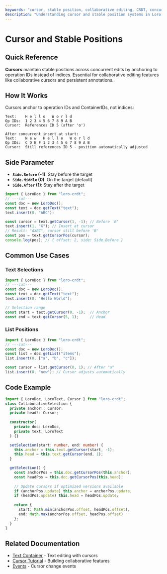 ```yaml
---
keywords: "cursor, stable position, collaborative editing, CRDT, concurrent edits, selection, annotation, caret"
description: "Understanding cursor and stable position systems in Loro for maintaining accurate positions across concurrent edits"
---
```


# Cursor and Stable Positions

## Quick Reference

**Cursors** maintain stable positions across concurrent edits by anchoring to operation IDs instead of indices. Essential for collaborative editing features like collaborative cursors and persistent annotations.

## How It Works

Cursors anchor to operation IDs and ContainerIDs, not indices:

```
Text:    H e l l o   W o r l d
Op IDs:  1 2 3 4 5 6 7 8 9 A B
Cursor:  References ID 5 (after 'o')

After concurrent insert at start:
Text:    N e w   H e l l o   W o r l d  
Op IDs:  C D E F 1 2 3 4 5 6 7 8 9 A B
Cursor:  Still references ID 5 - position automatically adjusted
```

## Side Parameter

- **`Side.Before` (-1)**: Stay before the target
- **`Side.Middle` (0)**: On the target (default)
- **`Side.After` (1)**: Stay after the target

```ts twoslash
import { LoroDoc } from "loro-crdt";
// ---cut---
const doc = new LoroDoc();
const text = doc.getText("text");
text.insert(0, "ABC");

const cursor = text.getCursor(1, -1); // Before 'B'
text.insert(1, "X"); // Insert at cursor
// Result: "AXBC", cursor still before 'B'
const pos = text.getCursorPos(cursor);
console.log(pos); // { offset: 2, side: Side.Before }
```

## Common Use Cases

### Text Selections
```ts twoslash
import { LoroDoc } from "loro-crdt";
// ---cut---
const doc = new LoroDoc();
const text = doc.getText("text");
text.insert(0, "Hello World");

// Selection range
const start = text.getCursor(0, -1);  // Anchor
const end = text.getCursor(5, 1);     // Head
```

### List Positions
```ts twoslash
import { LoroDoc } from "loro-crdt";
// ---cut---
const doc = new LoroDoc();
const list = doc.getList("items");
list.insert(0, ["a", "b", "c"]);

const cursor = list.getCursor(0, 1); // After "a"
list.insert(0, "new"); // Cursor adjusts automatically
```

## Code Example

```ts twoslash
import { LoroDoc, LoroText, Cursor } from "loro-crdt";
class CollaborativeSelection {
  private anchor!: Cursor;
  private head!: Cursor;
  
  constructor(
    private doc: LoroDoc,
    private text: LoroText
  ) {}

  setSelection(start: number, end: number) {
    this.anchor = this.text.getCursor(start, -1);
    this.head = this.text.getCursor(end, 1);
  }

  getSelection() {
    const anchorPos = this.doc.getCursorPos(this.anchor);
    const headPos = this.doc.getCursorPos(this.head);
    
    // Update cursors if optimized versions available
    if (anchorPos.update) this.anchor = anchorPos.update;
    if (headPos.update) this.head = headPos.update;
    
    return {
      start: Math.min(anchorPos.offset, headPos.offset),
      end: Math.max(anchorPos.offset, headPos.offset)
    };
  }
}
```

## Related Documentation

- [Text Container](../tutorial/text) - Text editing with cursors
- [Cursor Tutorial](../tutorial/cursor) - Building collaborative features
- [Events](../tutorial/event) - Cursor change events
